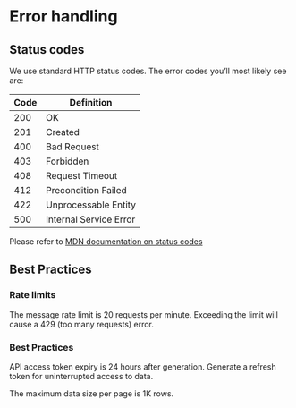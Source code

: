 # Error handling

## Status codes

We use standard HTTP status codes. The error codes you’ll most likely see are:

| Code | Definition |
| ---  |--- |
| 200 | OK |
| 201 | Created |
| 400 | Bad Request |
| 403 | Forbidden |
| 408 | Request Timeout |
| 412 | Precondition Failed |
| 422 | Unprocessable Entity |
| 500 | Internal Service Error|

Please refer to [MDN documentation on status codes](https://developer.mozilla.org/en-US/docs/Web/HTTP/Status)

## Best Practices

### Rate limits

The message rate limit is 20 requests per minute. Exceeding the limit will cause a 429 (too many requests) error.

### Best Practices

API access token expiry is 24 hours after generation. Generate a refresh token for uninterrupted access to data.

The maximum data size per page is 1K rows.
